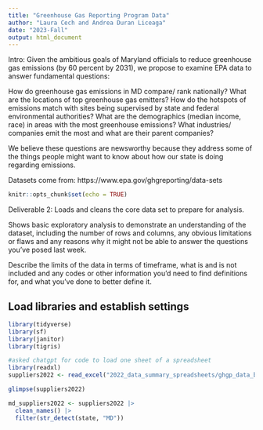 ```yaml
---
title: "Greenhouse Gas Reporting Program Data"
author: "Laura Cech and Andrea Duran Liceaga"
date: "2023-Fall"
output: html_document
---
```


Intro: Given the ambitious goals of Maryland officials to reduce greenhouse gas emissions (by 60 percent by 2031), we propose to examine EPA data to answer fundamental questions:

How do greenhouse gas emissions in MD compare/ rank nationally? 
What are the locations of top greenhouse gas emitters?
How do the hotspots of emissions match with sites being supervised by state and federal environmental authorities? 
What are the demographics (median income, race) in areas with the most greenhouse emissions?
What industries/ companies emit the most and what are their parent companies? 

We believe these questions are newsworthy because they address some of the things people might want to know about how our state is doing regarding emissions.

Datasets come from: https://www.epa.gov/ghgreporting/data-sets

```r
knitr::opts_chunk$set(echo = TRUE)
```
 
Deliverable 2:
Loads and cleans the core data set to prepare for analysis. 

Shows basic exploratory analysis to demonstrate an understanding of the dataset, including the number of rows and columns, any obvious limitations or flaws and any reasons why it might not be able to answer the questions you've posed last week.

Describe the limits of the data in terms of timeframe, what is and is not included and any codes or other information you'd need to find definitions for, and what you've done to better define it.

## Load libraries and establish settings


```r
library(tidyverse)
library(sf)
library(janitor)
library(tigris)

```


```r
#asked chatgpt for code to load one sheet of a spreadsheet
library(readxl)
suppliers2022 <- read_excel("2022_data_summary_spreadsheets/ghgp_data_by_year_2022.xlsx", sheet = "Suppliers", skip = 3)

glimpse(suppliers2022)
```
```r
md_suppliers2022 <- suppliers2022 |> 
  clean_names() |> 
  filter(str_detect(state, "MD"))
```

